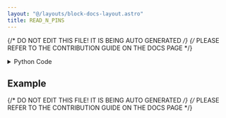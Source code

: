 ```yaml
---
layout: "@/layouts/block-docs-layout.astro"
title: READ_N_PINS
---
```


{/* DO NOT EDIT THIS FILE! IT IS BEING AUTO GENERATED */}
{/* PLEASE REFER TO THE CONTRIBUTION GUIDE ON THE DOCS PAGE */}


<PythonDocsDisplay docstring={docstring} />

<details>
<summary>Python Code</summary>

```python
from flojoy import flojoy, OrderedPair
from typing import Optional
from Phidget22.Devices.VoltageRatioInput import VoltageRatioInput


def onVoltageRatioChange(self, voltageRatio):
    # Declaration of the Event handler, print Voltage variation for a channel.
    print("VoltageRatio [" + str(self.getChannel()) + "]: " + str(voltageRatio))


@flojoy(deps={"Phidget22": "1.14.20230331"})
def READ_N_PINS(
    default: Optional[OrderedPair] = None,
    n_sensors: int = 1,
) -> OrderedPair:
    """The READ_N_PINS node allows you to measure and output voltages from Flexiforce sensors using a Phidget InterfaceKit.

    Parameters
    ----------
    n_sensors : int
        Defines the number of pressure sensors connected to the Phidget InterfaceKit.
    """

    voltage: list[float] = []
    pressions: list[float] = []
    sensor_num: list[int] = []

    for i in range(0, n_sensors):
        sensor_num.append(i + 1)
        # Creation of an instance of the VoltageRationInput class
        voltage_ratio_input = VoltageRatioInput()
        # Set Channel for Communication with the Phidget Interface Kit :
        voltage_ratio_input.setChannel(i)
        # Assign the handler that will be called when the event occurs :
        voltage_ratio_input.setOnVoltageRatioChangeHandler(onVoltageRatioChange)
        # Open the Channel after event handler is set :
        voltage_ratio_input.openWaitForAttachment(5000)
        volt_i: float = (
            voltage_ratio_input.getVoltageRatio()
        )  # Measure Voltage from the sensor
        voltage.append(volt_i)  # Add Voltage to the list of measurements

        # Example of a Calibration to convert Voltage into pressions :
        pression_i: float = (volt_i - calibration1) / calibration2
        pressions.append(pression_i)

    return OrderedPair(x=sensor_num, y=voltage)

```

[Find this Flojoy Block on GitHub](https://github.com/flojoy-ai/blocks/blob/main/blocks/IO/INSTRUMENTS/DAQ_BOARDS/PHIDGET/INTERFACEKIT/BASIC/READ_N_PINS/READ_N_PINS.py)

</details>

## Example


<GetHelpWidget />


<AppDisplay app={app} blockName="READ_N_PINS" client:visible />


<Example />

{/* DO NOT EDIT THIS FILE! IT IS BEING AUTO GENERATED */}
{/* PLEASE REFER TO THE CONTRIBUTION GUIDE ON THE DOCS PAGE */}
